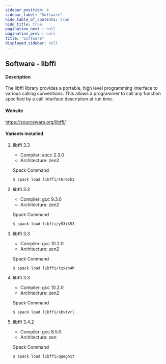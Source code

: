 ```yaml
---
sidebar_position: 4
sidebar_label: "Software"
hide_table_of_contents: true
hide_title: true
pagination_next : null
pagination_prev : null
title: "Software"
displayed_sidebar: null
---
```


## Software - libffi


#### Description
The libffi library provides a portable, high level programming interface to various calling conventions. This allows a programmer to call any function specified by a call interface description at run time.

#### Website
https://sourceware.org/libffi/

#### Variants installed

1. libffi 3.3

    - Compiler: aocc 2.3.0
    - Architecture: zen2

    Spack Command
    ```bash
    $ spack load libffi/t6rezk2
    ```

2. libffi 3.3

    - Compiler: gcc 9.3.0
    - Architecture: zen2

    Spack Command
    ```bash
    $ spack load libffi/y53ik53
    ```

3. libffi 3.3

    - Compiler: gcc 10.2.0
    - Architecture: zen2

    Spack Command
    ```bash
    $ spack load libffi/tzxzh4h
    ```

4. libffi 3.3

    - Compiler: gcc 10.2.0
    - Architecture: zen2

    Spack Command
    ```bash
    $ spack load libffi/xbvtvrl
    ```

5. libffi 3.4.2

    - Compiler: gcc 8.5.0
    - Architecture: zen

    Spack Command
    ```bash
    $ spack load libffi/qqeghxt
    ```
